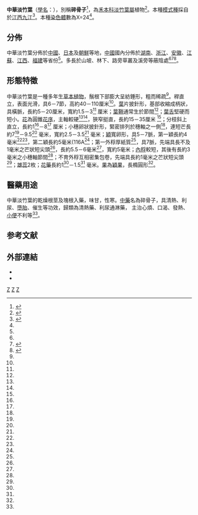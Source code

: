 {{noteTA
| 1=zh-hans:厘米;zh-hk:厘米;zh-tw:公分;
| 2=zh-hans:毫米;zh-hk:毫米;zh-tw:公釐;
}}
{{Speciesbox
| taxon = Lophatherum sinense
| binomial_authority = Rendle
}}
{{medical}}
'''中華淡竹葉'''（[[學名|學名]]：''{{lang|la|Lophatherum sinense}}''），別稱'''碎骨子'''<ref name="意古中醫">{{cite encyclopedia| encyclopedia=意古中醫| title=碎骨子| volume=| pages=| url=http://www.tcmlib.com/zy/html48/showdetail-343733382ce7a28ee9aaa8e5ad902c7a79.html| deadurl=yes| archiveurl=https://archive.is/20130428040605/http://www.tcmlib.com/zy/html48/showdetail-343733382ce7a28ee9aaa8e5ad902c7a79.html| archivedate=2013-04-28}}</ref>，為[[禾本科|禾本科]][[淡竹葉屬|淡竹葉屬]]植物<ref>{{cite encyclopedia | encyclopedia=植物通 | title=中華淡竹葉 | volume= | pages= | url=http://www.zhiwutong.com/latin/Gramineae/Lophatherum-sinense-Rendle.htm | access-date=2011-08-13 | archive-date=2018-10-03 | archive-url=https://web.archive.org/web/20181003055616/http://www.zhiwutong.com/latin/Gramineae/Lophatherum-sinense-Rendle.htm }}</ref>。本種[[模式種|模式種]]採自於[[江西|江西]][[九江|九江]]<ref name="中國植物誌">{{cite encyclopedia| encyclopedia=中國植物誌| title=中華淡竹葉| volume=9(2)| pages=36| url=http://v2.cvh.org.cn/zhiwuzhi/page/9(2)/036.pdf}}{{dead link|date=2018年2月 |bot=InternetArchiveBot |fix-attempted=yes }}</ref>。本種[[染色體|染色體]]數為X=24<ref name="中國植物誌"/>。 

== 分佈 ==

中華淡竹葉分佈於[[中國|中國]]、[[日本|日本]]及[[朝鮮|朝鮮]]等地，[[中國|中國]]國內分佈於[[湖南|湖南]]、[[浙江|浙江]]、[[安徽|安徽]]、[[江蘇|江蘇]]、[[江西|江西]]、[[福建|福建]]等省份<ref name="中國植物誌"/>。多長於山坡、林下、路旁草叢及溪旁等蔽陰處<ref name="中國植物誌"/><ref name="浙江植物誌">{{cite encyclopedia| encyclopedia=浙江植物誌| title=中華淡竹葉| volume=7| pages=116-117| url=http://v2.cvh.org.cn/difangzhi/zhejiang/page/7/116a.pdf}}{{dead link|date=2017年11月 |bot=InternetArchiveBot |fix-attempted=yes }}</ref><ref name="安徽植物誌">{{cite encyclopedia| encyclopedia=安徽植物誌| title=中華淡竹葉| volume=5| pages=200-201| url=http://v2.cvh.org.cn/difangzhi/anhui/page/5/200a.pdf}}{{dead link|date=2017年11月 |bot=InternetArchiveBot |fix-attempted=yes }}</ref>。

== 形態特徵 ==

中華淡竹葉是一種多年生[[草本|草本]][[植物|植物]]，鬚根下部膨大呈紡錘形，粗而稀疏<ref name="浙江植物誌"/>。稈直立，表面光滑，具6－7節，高約40－110厘米<ref name="浙江植物誌"/>。[[葉|葉]]片披針形，基部收縮成柄狀，具橫脈，長約5－20厘米，寬約1.5－3<ref name="浙江植物誌"/> 厘米；[[葉鞘|葉鞘]]通常生於節間<ref name="浙江植物誌"/>；[[葉舌|葉舌]]堅硬而短小。[[花|花]]為圓錐[[花序|花序]]，主軸較硬<ref name="浙江植物誌"/><ref name="安徽植物誌"/>，狹窄挺直，長約15－35厘米 <ref name="安徽植物誌"/>；分枝斜上直立，長約1<ref name="浙江植物誌"/>－8<ref name="安徽植物誌"/> 厘米；小穗卵狀披針形，緊密排列於穗軸之一側<ref name="浙江植物誌"/>，連短芒長約7<ref name="浙江植物誌"/>－9.5<ref name="安徽植物誌"/> 毫米，寬約2.5－3.5<ref name="浙江植物誌"/> 毫米；[[穎|穎]]寬卵形，具5－7脈，第一穎長約4毫米<ref name="浙江植物誌"/><ref name="安徽植物誌"/>，第二穎長約5毫米(116A<ref name="安徽植物誌"/>；第一外稃厚紙質<ref name="浙江植物誌"/>，具7脈，先端具長不及1毫米之芒狀短尖頭<ref name="浙江植物誌"/>，長約5.5－6毫米<ref name="安徽植物誌"/>，寬約5毫米；[[內稃|內稃]]較短，其後有長約3毫米之小穗軸節間<ref name="安徽植物誌"/>；不育外稃互相密集包卷，先端具長約1毫米之芒狀短尖頭<ref name="安徽植物誌"/>；[[雄蕊|雄蕊]]2枚；[[花藥|花藥]]長約1<ref name="浙江植物誌"/>－1.5<ref name="中國植物誌"/> 毫米。[[果|果]]為[[穎果|穎果]]，長橢圓形<ref name="中國植物誌"/>。

== 醫藥用途 ==

中華淡竹葉的乾燥根莖及塊根入藥，味甘，性寒。[[中藥|中藥]]名為碎骨子，具清熱、利尿、[[墮胎|墮胎]]、催生等功效，歸類為清熱藥、利尿通淋藥， 主治心煩、口渴、發熱、[[小便|小便]]不利等<ref name = "意古中醫"/>。

== 参考文献 ==
{{reflist}}

== 外部連結 ==
{{refbegin}}
* {{zh-hans}}{{CVH| Lophatherum sinense}}
* {{zh-hans}}{{cite web | url= http://www.cfh.ac.cn/album/ShowSpAlbum.aspx?spid=47387 | title=中華淡竹叶 Lophatherum sinense | publisher=中國自然標本館物種相冊|accessdate=August 4, 2011}}
{{Taxonbar}}
[[Category:中药|Z]]
[[Category:淡竹葉屬|Z]]
[[Category:藥用植物|Z]]